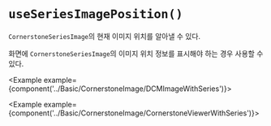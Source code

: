 
# `useSeriesImagePosition()`

`CornerstoneSeriesImage`의 현재 이미지 위치를 알아낼 수 있다.

화면에 `CornerstoneSeriesImage`의 이미지 위치 정보를 표시해야 하는 경우 사용할 수 있다.

<Example example={component('../Basic/CornerstoneImage/DCMImageWithSeries')}>
  <Preview height={280}/>
</Example> 

<Example example={component('../Basic/CornerstoneImage/CornerstoneViewerWithSeries')}>
  <Preview height={520}/>
</Example>